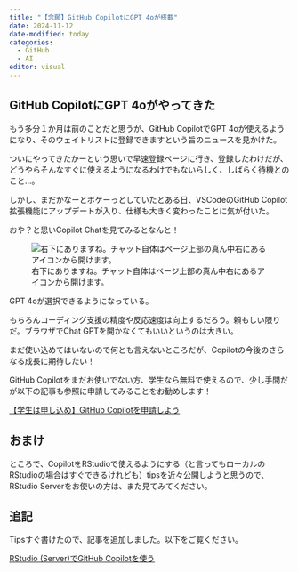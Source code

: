 ```yaml
---
title: "【念願】GitHub CopilotにGPT 4oが搭載"
date: 2024-11-12
date-modified: today
categories: 
  - GitHub
  - AI
editor: visual
---
```


## GitHub CopilotにGPT 4oがやってきた

もう多分１か月は前のことだと思うが、GitHub CopilotでGPT 4oが使えるようになり、そのウェイトリストに登録できますという旨のニュースを見かけた。

ついにやってきたかーという思いで早速登録ページに行き、登録したわけだが、どうやらそんなすぐに使えるようになるわけでもないらしく、しばらく待機とのこと…。

しかし、まだかなーとボケーっとしていたとある日、VSCodeのGitHub Copilot拡張機能にアップデートが入り、仕様も大きく変わったことに気が付いた。

おや？と思いCopilot Chatを見てみるとなんと！

![右下にありますね。チャット自体はページ上部の真ん中右にあるアイコンから開けます。](figure/copilot_chat.png)

GPT 4oが選択できるようになっている。

もちろんコーディング支援の精度や反応速度は向上するだろう。頼もしい限りだ。ブラウザでChat GPTを開かなくてもいいというのは大きい。

まだ使い込めてはいないので何とも言えないところだが、Copilotの今後のさらなる成長に期待したい！

GitHub Copilotをまだお使いでない方、学生なら無料で使えるので、少し手間だが以下の記事も参照に申請してみることをお勧めします！

::: {.callout-tip appearance="minimal"}
[【学生は申し込め】GitHub Copilotを申請しよう](../240918_github_copilot/index.html)
:::

## おまけ

ところで、CopilotをRStudioで使えるようにする（と言ってもローカルのRStudioの場合はすぐできるけれども）tipsを近々公開しようと思うので、RStudio Serverをお使いの方は、また見てみてください。

## 追記

Tipsすぐ書けたので、記事を追加しました。以下をご覧ください。

::: {.callout-tip appearance="minimal" icon="false"}
[RStudio (Server)でGitHub Copilotを使う](../../tips/241113_copilot_rstudio/index.html)
:::